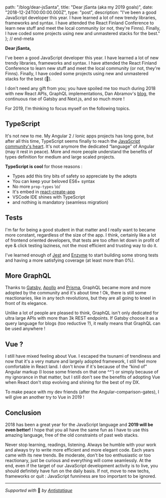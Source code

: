 
  path: "/blog/dear-jsSanta",
  title: "Dear jSanta (aka my 2019 goals)",
  date: "2018-12-24T00:00:00.000Z",
  type: "post",
  description: "I've been a good JavaScript developer this year. I have learned a lot of new trendy libraries, frameworks and syntax. I have attended the React Finland Conference to learn new stuff and meet the local community (or not, they're Finns). Finally, I have coded some projects using new and unmastered stacks for the best."
}; // end-meta

**Dear jSanta,**

I've been a good JavaScript developer this year. I have learned a lot of new trendy libraries, frameworks and syntax. I have attended the React Finland Conference to learn new stuff and meet the local community (or not, they're Finns). Finally, I have coded some projects using new and unmastered stacks for the best (🤞).

I don't need any gift from you; you have spoiled me too much during 2018 with new React APIs, GraphQL implementations, Dan Abramov's [blog](https://overreacted.io/), the continuous rise of Gatsby and Next.js, and so much more !

For 2019, I'm thinking to focus myself on the following topics.

## TypeScript
It's not new to me. My Angular 2 / Ionic apps projects has long gone, but after all this time, TypeScript seems finally to reach the [JavaScript community's heart](https://2018.stateofjs.com/javascript-flavors/typescript/). It's not anymore the dedicated “language” of Angular (may it rest in peace). More and more people understand the benefits of types definition for medium and large scaled projects.

**TypeScript is cool** for those reasons :
- Types add this tiny bits of safety so appreciate by the adepts
- You can keep your beloved ES6+ syntax
- No more `prop-types` \o/
- It's embed in [react-create-app](https://facebook.github.io/create-react-app/docs/adding-typescript)
- VSCode IDE shines with TypeScript
- and nothing is mandatory (seamless migration)

## Tests
I'm far for being a good student in that matter and I really want to became more constant, regardless of the size of the app. I think, certainly like a lot of frontend oriented developers, that tests are too often let down in profit of eye & click testing laziness, not the most efficient and trusting way to do it.

I've learned enough of [Jest](https://jestjs.io/) and [Enzyme](https://airbnb.io/enzyme/) to start building some strong tests and having a more satisfying coverage (at least more than 0%).

## More GraphQL
Thanks to [Gatsby](gatsbyjs.org), [Apollo](https://www.apollographql.com/) and [Prisma](https://www.prisma.io/), GraphQL became more and more adopted by the community and it's about time ! Ok, there is still some reactionaries, like in any tech revolutions, but they are all going to kneel in front of its elegance.

Unlike a lot of people are pleased to think, GraphQL isn't only dedicated for ultra large APIs with more than 3k REST endpoints. If Gatsby choose it as a query language for blogs (too reductive ?), it really means that GraphQL can be used anywhere !

## Vue ?
I still have mixed feeling about Vue. I escaped the tsunami of trendiness and now that it's a very mature and largely adopted framework, I still feel more comfortable in React land. I don't know if it's because of the “kind of” Angular markup (I loose some friends on that one ^^') or simply because of my ignorance in that matter, but I still don't see the benefits of adopting Vue when React don't stop evolving and shining for the best of my DX.

To make peace with my dev friends (after the Angular-comparison-gates), I will give an another try to Vue in 2019 !

## Conclusion
2018 has been a great year for the JavaScript language and **2019 will be even better!** I hope that you all have the same fun as I have to use this amazing language, free of the old constraints of past web stacks.

Never stop learning, readings, listening. Always be humble with your work and always try to write more efficient and more elegant code. Each years came with its new trends. Be moderate, don't be too enthusiastic or too reactionary, just be curious and everything will come seamlessly. At the end, even if the target of our JavaScript development activity is to live, you should definitely have fun on the daily basis. If not, move to new techs, frameworks or quit : JavaScript funniness are too important to be ignored.

---

*Supported with* 💛 *by [Antistatique](https://antistatique.net)*


